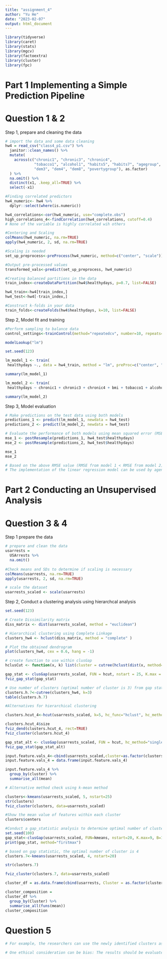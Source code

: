 ```yaml
---
title: "assignment_4"
author: "Yu He"
date: "2023-02-07"
output: html_document
---
```


```r
library(tidyverse)
library(caret)
library(stats)
library(mgcv)
library(factoextra)
library(cluster)
library(fpc)

```

# Part 1 Implementing a Simple Prediction Pipeline
# Question 1 & 2
Step 1, prepare and cleaning the data
```r
# import the data and some data cleaning
hw4 = read_csv("class4_p1.csv") %>% 
  janitor::clean_names() %>% 
  mutate(
    across(c("chronic1", "chronic3", "chronic4",
             "tobacco1", "alcohol1", "habits5", "habits7", "agegroup", 
             "dem3", "dem4", "dem8", "povertygroup"), as.factor)
  ) %>% 
  na.omit() %>% 
  distinct(x1, .keep_all=TRUE) %>% 
  select(-x1)

#Finding correlated predictors
hw4_numeric<- hw4 %>% 
  dplyr::select(where(is.numeric))

hw4_correlations<-cor(hw4_numeric, use="complete.obs")
high_correlations_4<-findCorrelation(hw4_correlations, cutoff=0.4)
# None of the variable is highly correlated wih others

#Centering and Scaling
colMeans(hw4_numeric, na.rm=TRUE)
apply(hw4_numeric, 2, sd, na.rm=TRUE)

#Scaling is needed
set_up_preprocess<-preProcess(hw4_numeric, method=c("center", "scale"))

#Output pre-processed values
transformed_vals<-predict(set_up_preprocess, hw4_numeric)

#Creating balanced partitions in the data
train_index<-createDataPartition(hw4$healthydays, p=0.7, list=FALSE)

hw4_train<-hw4[train_index,]
hw4_test<-hw4[-train_index,]

#Construct k-folds in your data
train_folds<-createFolds(hw4$healthydays, k=10, list=FALSE)
```

Step 2, Model fit and training
```r
#Perform sampling to balance data
control_settings<-trainControl(method="repeatedcv", number=10, repeats=10)

modelLookup("lm")

set.seed(123)

lm_model_1 <- train(
 healthydays ~., data = hw4_train, method = "lm", preProc=c("center", "scale"), trControl = control_settings)

summary(lm_model_1)

lm_model_2 <- train(
 healthydays ~ chronic1 + chronic3 + chronic4 + bmi + tobacco1 + alcohol1 + gpaq8totmin + gpaq11days, data = hw4_train, method = "lm", preProc=c("center", "scale"), trControl = control_settings)

summary(lm_model_2)
```


Step 3, Model evaluation
```r
# Make predictions on the test data using both models
predictions_1 <- predict(lm_model_1, newdata = hw4_test)
predictions_2 <- predict(lm_model_2, newdata = hw4_test)

# Evaluate the performance of both models using mean squared error (MSE)
mse_1 <- postResample(predictions_1, hw4_test$healthydays)
mse_2 <- postResample(predictions_2, hw4_test$healthydays)

mse_1
mse_2

# Based on the above RMSE value (RMSE from model 1 < RMSE from model 2), we think the linear model 1 is the preferred model
# The implementation of the linear regression model can be used by agencies like department of health and insurance companies. Based on the predicted days with good physical health by multiple factors, agencies can provide health promotion guidelines and interventions to promote population health. Insurance companies can adjust their policies based on the model.
```


# Part 2 Conducting an Unsupervised Analysis
# Question 3 & 4
Step 1 prepare the data
```r
# prepare and clean the data
usarrests = 
  USArrests %>% 
  na.omit()
  
#Check means and SDs to determine if scaling is necessary
colMeans(usarrests, na.rm=TRUE)
apply(usarrests, 2, sd, na.rm=TRUE)

# scale the dataset
usarrests_scaled <- scale(usarrests)
```

Step 2, Conduct a clustering analysis using hierarchcal analysis
```r
set.seed(123)

# Create Dissimilarity matrix
diss_matrix <- dist(usarrests_scaled, method = "euclidean")

# Hierarchical clustering using Complete Linkage
clusters_hw4 <- hclust(diss_matrix, method = "complete" )

# Plot the obtained dendrogram
plot(clusters_hw4, cex = 0.6, hang = -1)

# create function to use within clusGap
hclusCut <- function(x, k) list(cluster = cutree(hclust(dist(x, method="euclidian"), method="average"), k=k))

gap_stat <- clusGap(usarrests_scaled, FUN = hcut, nstart = 25, K.max = 10, B = 50)
fviz_gap_stat(gap_stat)

# Use number of clusters (optimal number of cluster is 3) from gap statistic to obtain cluster assignment for each observation
clusters.h.7<-cutree(clusters_hw4, k=3)
table(clusters.h.7)

#Alternatives for hierarchical clustering

clusters.hcut_4<-hcut(usarrests_scaled, k=5, hc_func="hclust", hc_method="single", hc_metric="euclidian")

clusters.hcut_4$size
fviz_dend(clusters.hcut_4, rect=TRUE)
fviz_cluster(clusters.hcut_4)

gap_stat_alt <- clusGap(usarrests_scaled, FUN = hcut, hc_method="single", K.max = 10, B = 5)
fviz_gap_stat(gap_stat_alt)

input.feature.vals_4<-cbind(usarrests_scaled,cluster=as.factor(clusters.hcut_4$cluster))
input.feature.vals_4 = data.frame(input.feature.vals_4)

input.feature.vals_4 %>%
  group_by(cluster) %>%
  summarise_all(mean)

# Alternative method check using k-mean method

clusters<-kmeans(usarrests_scaled, 5, nstart=25)
str(clusters)
fviz_cluster(clusters, data=usarrests_scaled)

#Show the mean value of features within each cluster
clusters$centers

#Conduct a gap_statistic analysis to determine optimal number of clusters
set.seed(100)
gap_stat<-clusGap(usarrests_scaled, FUN=kmeans, nstart=20, K.max=9, B=10)
print(gap_stat, method="firstmax")

# based on gap statistic, the optimal number of cluster is 4
clusters.7<-kmeans(usarrests_scaled, 4, nstart=20)

str(clusters.7)

fviz_cluster(clusters.7, data=usarrests_scaled)

cluster_df = as.data.frame(cbind(usarrests, Cluster = as.factor(clusters.7$cluster)))

cluster_composition = 
cluster_df %>% 
  group_by(Cluster) %>% 
  summarise_all(funs(mean))
cluster_composition
```

# Question 5
```r
# For example, the researchers can use the newly identified clusters as an exposure and compare the socio-economic characteristics (such as median household income, education level, etc.) between the states in each cluster to see if there is a difference.

# One ethical consideration can be bias: The results should be evaluated for potential bias, such as selection bias or measurement bias, and appropriate steps should be taken to minimize or control for these biases. The bias can originated from the the data collection process or collection method of USArrests data. When we train our algorithm, we should be careful of the outliers, overfitting and underfitting.
```






